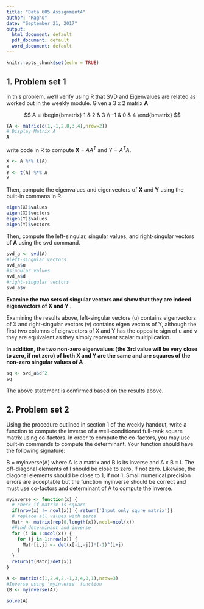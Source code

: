 ```yaml
---
title: "Data 605 Assignment4"
author: "Raghu"
date: "September 21, 2017"
output:
  html_document: default
  pdf_document: default
  word_document: default
---
```


```r
knitr::opts_chunk$set(echo = TRUE)
```

## 1. Problem set 1
In this problem, we'll verify using R that SVD and Eigenvalues are related as worked out in the weekly module. Given a 3 x 2 matrix **A**

$$ A = \begin{bmatrix} 1 & 2 & 3 \\ -1 & 0 & 4 \end{bmatrix} $$ 


```r
(A <- matrix(c(1,-1,2,0,3,4),nrow=2))
# Display Matrix A
A
```


write code in R to compute **X** = $AA^T$ and $Y = A^TA$. 

```r
X <- A %*% t(A)
X
Y <- t(A) %*% A
Y
```

Then, compute the eigenvalues and eigenvectors of **X** and **Y** using the built-in commans in R. 

```r
eigen(X)$values
eigen(X)$vectors
eigen(Y)$values
eigen(Y)$vectors

```


Then, compute the left-singular, singular values, and right-singular vectors of **A** using the svd command. 

```r

svd_a <- svd(A)
#left-singular vectors
svd_a$u
#singular values
svd_a$d
#right-singular vectors
svd_a$v

```

**Examine the two sets of singular vectors and show that they are indeed eigenvectors of ** **X and  Y **. 

Examining the results above, left-singular vectors (u) contains eigenvectors of X and right-singular vectors (v) contains eigen vectors of Y, although the first two columns of eignvectors of X and Y has the opposite sign of u and v they are equivalent as they simply represent scalar multiplication.

**In addition, the two non-zero eigenvalues (the 3rd value will be very close to zero, if not zero) of both X and Y are the same and are squares of the non-zero singular values of A **.

```r
sq <- svd_a$d^2
sq

```

The above statement is confirmed based on the results above.


## 2. Problem set 2

Using the procedure outlined in section 1 of the weekly handout, write a function to
compute the inverse of a well-conditioned full-rank square matrix using co-factors. In order
to compute the co-factors, you may use built-in commands to compute the determinant.
Your function should have the following signature:

B = myinverse(A)
where A is a matrix and B is its inverse and A x B = I. The off-diagonal elements of I
should be close to zero, if not zero. Likewise, the diagonal elements should be close to 1, if
not 1. Small numerical precision errors are acceptable but the function myinverse should
be correct and must use co-factors and determinant of A to compute the inverse.


```r

myinverse <- function(x) {
  # check if matrix is square
  if(nrow(x) != ncol(x)) { return('Input only squre matrix')}
  # replace all values with zeros
  Matr <- matrix(rep(0,length(x)),ncol=ncol(x))
  #Find determinant and inverse
  for (i in 1:ncol(x)) {
    for (j in 1:nrow(x)) {
      Matr[i,j] <- det(x[-i,-j])*(-1)^(i+j) 
    }
  }
  return(t(Matr)/det(x)) 
}

A <- matrix(c(1,2,4,2,-1,3,4,0,1),nrow=3)
#Inverse using 'myinverse' function
(B <- myinverse(A))

solve(A)

```